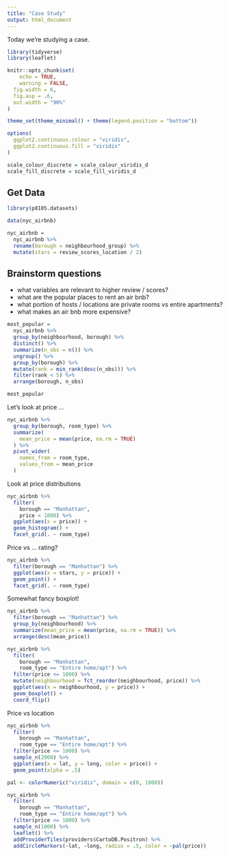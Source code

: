 ```yaml
---
title: "Case Study"
output: html_document
---
```


Today we're studying a case.

```r
library(tidyverse)
library(leaflet)

knitr::opts_chunk$set(
	echo = TRUE,
	warning = FALSE,
  fig.width = 6,
  fig.asp = .6,
  out.width = "90%"
)

theme_set(theme_minimal() + theme(legend.position = "bottom"))

options(
  ggplot2.continuous.colour = "viridis",
  ggplot2.continuous.fill = "viridis"
)

scale_colour_discrete = scale_colour_viridis_d
scale_fill_discrete = scale_fill_viridis_d
```

## Get Data

```r
library(p8105.datasets)

data(nyc_airbnb)

nyc_airbnb = 
  nyc_airbnb %>% 
  rename(borough = neighbourhood_group) %>% 
  mutate(stars = review_scores_location / 2)
```


## Brainstorm questions

* what variables are relevant to higher review / scores?
* what are the popular places to rent an air bnb?
* what portion of hosts / locations are private rooms vs entire apartments?
* what makes an air bnb more expensive?

```r
most_popular = 
  nyc_airbnb %>%
  group_by(neighbourhood, borough) %>%
  distinct() %>%
  summarize(n_obs = n()) %>%
  ungroup() %>% 
  group_by(borough) %>% 
  mutate(rank = min_rank(desc(n_obs))) %>% 
  filter(rank < 5) %>% 
  arrange(borough, n_obs)

most_popular
```

Let's look at price ...

```r
nyc_airbnb %>% 
  group_by(borough, room_type) %>% 
  summarize(
    mean_price = mean(price, na.rm = TRUE)
  ) %>% 
  pivot_wider(
    names_from = room_type,
    values_from = mean_price
  )
```

Look at price distributions

```r
nyc_airbnb %>% 
  filter(
    borough == "Manhattan", 
    price < 1000) %>% 
  ggplot(aes(x = price)) +
  geom_histogram() +
  facet_grid(. ~ room_type)
```


Price vs ... rating?

```r
nyc_airbnb %>% 
  filter(borough == "Manhattan") %>% 
  ggplot(aes(x = stars, y = price)) + 
  geom_point() +
  facet_grid(. ~ room_type)
```


Somewhat fancy boxplot!

```r
nyc_airbnb %>% 
  filter(borough == "Manhattan") %>% 
  group_by(neighbourhood) %>% 
  summarize(mean_price = mean(price, na.rm = TRUE)) %>% 
  arrange(desc(mean_price))
```

```r
nyc_airbnb %>% 
  filter(
    borough == "Manhattan",
    room_type == "Entire home/apt") %>% 
  filter(price <= 1000) %>% 
  mutate(neighbourhood = fct_reorder(neighbourhood, price)) %>% 
  ggplot(aes(x = neighbourhood, y = price)) + 
  geom_boxplot() +
  coord_flip()
```


Price vs location

```r
nyc_airbnb %>% 
  filter(
    borough == "Manhattan",
    room_type == "Entire home/apt") %>% 
  filter(price <= 1000) %>% 
  sample_n(2000) %>% 
  ggplot(aes(x = lat, y = long, color = price)) + 
  geom_point(alpha = .5)
```








```r
pal <- colorNumeric("viridis", domain = c(0, 1000))

nyc_airbnb %>% 
  filter(
    borough == "Manhattan",
    room_type == "Entire home/apt") %>% 
  filter(price <= 1000) %>% 
  sample_n(1000) %>% 
  leaflet() %>% 
  addProviderTiles(providers$CartoDB.Positron) %>% 
  addCircleMarkers(~lat, ~long, radius = .5, color = ~pal(price))
```



